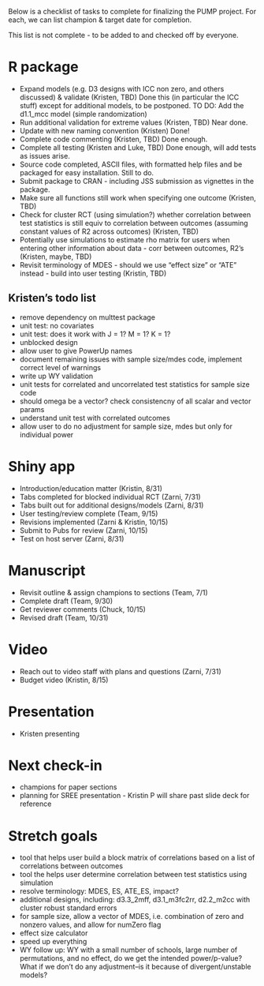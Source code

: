 Below is a checklist of tasks to complete for finalizing the PUMP project. For each, we can list champion & target date for completion. 

This list is not complete - to be added to and checked off by everyone.

# R package
- Expand models (e.g. D3 designs with ICC non zero, and others discussed) & validate (Kristen, TBD)
    Done this (in particular the ICC stuff) except for additional models, to be postponed.
    TO DO: Add the d1.1_mcc model (simple randomization)
- Run additional validation for extreme values (Kristen, TBD)
    Near done.
- Update with new naming convention (Kristen)
    Done!
- Complete code commenting (Kristen, TBD)
    Done enough.
- Complete all testing (Kristen and Luke, TBD)
    Done enough, will add tests as issues arise.
- Source code completed, ASCII files, with formatted help files and be packaged for easy installation. 
    Still to do.
- Submit package to CRAN - including JSS submission as vignettes in the package. 
- Make sure all functions still work when specifying one outcome (Kristen, TBD)
- Check for cluster RCT (using simulation?) whether correlation between test statistics is still equiv to correlation between outcomes (assuming constant values of R2 across outcomes) (Kristen, TBD)
- Potentially use simulations to estimate rho matrix for users when entering other information about data - corr between outcomes, R2's (Kristen, maybe, TBD)
- Revisit terminology of MDES - should we use "effect size" or "ATE" instead - build into user testing (Kristin, TBD)

## Kristen's todo list
- remove dependency on multtest package
- unit test: no covariates
- unit test: does it work with J = 1? M = 1? K = 1?
- unblocked design
- allow user to give PowerUp names
- document remaining issues with sample size/mdes code, implement correct level of warnings
- write up WY validation
- unit tests for correlated and uncorrelated test statistics for sample size code
- should omega be a vector? check consistencny of all scalar and vector params
- understand unit test with correlated outcomes
- allow user to do no adjustment for sample size, mdes but only for individual power


# Shiny app
- Introduction/education matter (Kristin, 8/31)
- Tabs completed for blocked individual RCT (Zarni, 7/31)
- Tabs built out for additional designs/models (Zarni, 8/31)
- User testing/review complete (Team, 9/15)
- Revisions implemented (Zarni & Kristin, 10/15)
- Submit to Pubs for review (Zarni, 10/15)
- Test on host server (Zarni, 8/31)

# Manuscript
- Revisit outline & assign champions to sections (Team, 7/1)
- Complete draft (Team, 9/30)
- Get reviewer comments (Chuck, 10/15)
- Revised draft (Team, 10/31)

# Video
- Reach out to video staff with plans and questions (Zarni, 7/31)
- Budget video (Kristin, 8/15)

# Presentation
- Kristen presenting

# Next check-in
- champions for paper sections
- planning for SREE presentation - Kristin P will share past slide deck for reference

# Stretch goals
- tool that helps user build a block matrix of correlations based on a list of correlations between outcomes
- tool the helps user determine correlation between test statistics using simulation
- resolve terminology: MDES, ES, ATE_ES, impact?
- additional designs, including: d3.3_2mff, d3.1_m3fc2rr, d2.2_m2cc with cluster robust standard errors
- for sample size, allow a vector of MDES, i.e. combination of zero and nonzero values, and allow for numZero flag
- effect size calculator
- speed up everything
- WY follow up: WY with a small number of schools, large number of permutations, and no effect, do we get the intended power/p-value?  What if we don’t do any adjustment–is it because of divergent/unstable models?

